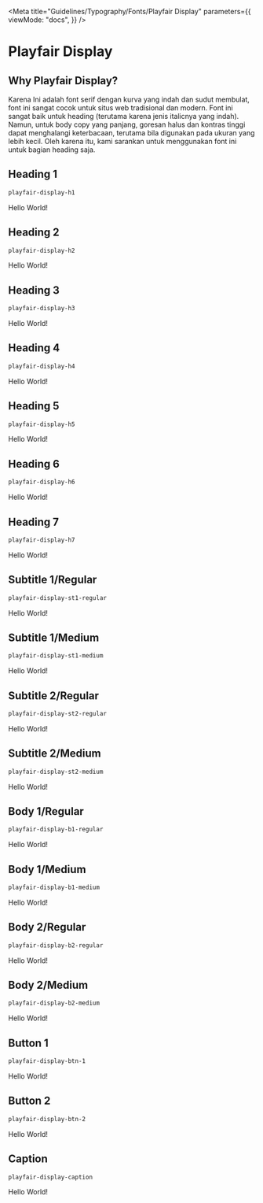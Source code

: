 
<Meta
  title="Guidelines/Typography/Fonts/Playfair Display"
  parameters={{
    viewMode: "docs",
  }}
/>

<style>{`
  @import url('https://fonts.googleapis.com/css2?family=Playfair+Display:ital,wght@0,400;0,500;0,600;0,700;0,800;0,900;1,400;1,500;1,600;1,700;1,800;1,900&display=swap');

  .sample--container {
    margin-bottom: 70px;
    border-radius: 5px;
    box-shadow: 0 1px 1px rgba(0,0,0,0.11), 
              0 2px 2px rgba(0,0,0,0.11), 
              0 4px 4px rgba(0,0,0,0.11), 
              0 6px 8px rgba(0,0,0,0.11),
              0 8px 16px rgba(0,0,0,0.11);
    padding-left: 5%;
  }

  .playfair-display-h1 {
    font-family: "Playfair Display", serif;
    font-size: 96px;
    font-style: normal;
    font-weight: 800;
    line-height: 128px;
    letter-spacing: -0.015em;
    text-align: left;
  }

  .playfair-display-h2 {
    font-family: "Playfair Display", serif;
    font-size: 80px;
    font-style: normal;
    font-weight: 400;
    line-height: 104px;
    letter-spacing: -0.015em;
    text-align: left;
  }

  .playfair-display-h3 {
    font-family: "Playfair Display", serif;
    font-size: 64px;
    font-style: normal;
    font-weight: 400;
    line-height: 88px;
    letter-spacing: 0.005em;
    text-align: left;
  }

  .playfair-display-h4 {
    font-family: "Playfair Display", serif;
    font-size: 48px;
    font-style: normal;
    font-weight: 400;
    line-height: 64px;
    letter-spacing: 0.0025em;
    text-align: left;
  }

  .playfair-display-h5 {
    font-family: "Playfair Display", serif;
    font-size: 32px;
    font-style: normal;
    font-weight: 400;
    line-height: 40px;
    letter-spacing: 0.0025em;
    text-align: left;
  }

  .playfair-display-h6 {
    font-family: "Playfair Display", serif;
    font-size: 24px;
    font-style: normal;
    font-weight: 500;
    line-height: 32px;
    letter-spacing: 0.0015em;
    text-align: left;
  }

  .playfair-display-h7 {
    font-family: "Playfair Display", serif;
    font-size: 20px;
    font-style: normal;
    font-weight: 500;
    line-height: 28px;
    letter-spacing: 0.0015em;
    text-align: left;
  }

  .playfair-display-st1-regular {
    font-family: "Playfair Display", serif;
    font-size: 18px;
    font-style: normal;
    font-weight: 400;
    line-height: 26px;
    letter-spacing: 0.0015em;
    text-align: left;
  }

  .playfair-display-st1-medium {
    font-family: "Playfair Display", serif;
    font-size: 18px;
    font-style: normal;
    font-weight: 500;
    line-height: 26px;
    letter-spacing: 0.0015em;
    text-align: left;
  }

  .playfair-display-st2-regular {
    font-family: "Playfair Display", serif;
    font-size: 14px;
    font-style: normal;
    font-weight: 400;
    line-height: 22px;
    letter-spacing: 0.0015em;
    text-align: left;
  }

  .playfair-display-st2-medium {
    font-family: "Playfair Display", serif;
    font-size: 14px;
    font-style: normal;
    font-weight: 500;
    line-height: 22px;
    letter-spacing: 0.0015em;
    text-align: left;
  }

  .playfair-display-b1-regular {
    font-family: "Playfair Display", serif;
    font-size: 16px;
    font-style: normal;
    font-weight: 400;
    line-height: 24px;
    letter-spacing: 0.0015em;
    text-align: left;
  }

  .playfair-display-b1-medium {
    font-family: "Playfair Display", serif;
    font-size: 16px;
    font-style: normal;
    font-weight: 500;
    line-height: 24px;
    letter-spacing: 0.0015em;
    text-align: left;
  }

  .playfair-display-b2-regular {
    font-family: "Playfair Display", serif;
    font-size: 12px;
    font-style: normal;
    font-weight: 400;
    line-height: 20px;
    letter-spacing: 0.0015em;
    text-align: left;
  }

  .playfair-display-b2-medium {
    font-family: "Playfair Display", serif;
    font-size: 12px;
    font-style: normal;
    font-weight: 500;
    line-height: 20px;
    letter-spacing: 0.0015em;
    text-align: left;
  }

  .playfair-display-btn-1 {
    font-family: "Playfair Display", serif;
    font-size: 14px;
    font-style: normal;
    font-weight: 600;
    line-height: 22px;
    letter-spacing: 0.0015em;
    text-align: left;
  }

  .playfair-display-btn-2 {
    font-family: "Playfair Display", serif;
    font-size: 14px;
    font-style: normal;
    font-weight: 600;
    line-height: 22px;
    letter-spacing: 0.0015em;
    text-align: left;
  }

  .playfair-display-caption {
    font-family: "Playfair Display", serif;
    font-size: 12px;
    font-style: normal;
    font-weight: 400;
    line-height: 20px;
    letter-spacing: 0.0015em;
    text-align: left;
  }
`}</style>

# Playfair Display

## Why Playfair Display?

Karena Ini adalah font serif dengan kurva yang indah dan sudut membulat, font ini sangat cocok untuk situs web tradisional dan modern. Font ini sangat baik untuk heading (terutama karena jenis italicnya yang indah). Namun, untuk body copy yang panjang, goresan halus dan kontras tinggi dapat menghalangi keterbacaan, terutama bila digunakan pada ukuran yang lebih kecil. Oleh karena itu, kami sarankan untuk menggunakan font ini untuk bagian heading saja.

## Heading 1

```css
playfair-display-h1
```

<div class="sample--container">
  <p class="playfair-display-h1">Hello World!</p>
</div>

## Heading 2

```css
playfair-display-h2
```

<div class="sample--container">
  <p class="playfair-display-h2">Hello World!</p>
</div>

## Heading 3

```css
playfair-display-h3
```

<div class="sample--container">
  <p class="playfair-display-h3">Hello World!</p>
</div>

## Heading 4

```css
playfair-display-h4
```

<div class="sample--container">
  <p class="playfair-display-h4">Hello World!</p>
</div>

## Heading 5

```css
playfair-display-h5
```

<div class="sample--container">
  <p class="playfair-display-h5">Hello World!</p>
</div>

## Heading 6

```css
playfair-display-h6
```

<div class="sample--container">
  <p class="playfair-display-h6">Hello World!</p>
</div>

## Heading 7

```css
playfair-display-h7
```

<div class="sample--container">
  <p class="playfair-display-h7">Hello World!</p>
</div>

## Subtitle 1/Regular

```css
playfair-display-st1-regular
```

<div class="sample--container">
  <p class="playfair-display-st1-regular">Hello World!</p>
</div>

## Subtitle 1/Medium

```css
playfair-display-st1-medium
```

<div class="sample--container">
  <p class="playfair-display-st1-medium">Hello World!</p>
</div>

## Subtitle 2/Regular

```css
playfair-display-st2-regular
```

<div class="sample--container">
  <p class="playfair-display-st2-regular">Hello World!</p>
</div>

## Subtitle 2/Medium

```css
playfair-display-st2-medium
```

<div class="sample--container">
  <p class="playfair-display-st2-medium">Hello World!</p>
</div>

## Body 1/Regular

```css
playfair-display-b1-regular
```

<div class="sample--container">
  <p class="playfair-display-b1-regular">Hello World!</p>
</div>

## Body 1/Medium

```css
playfair-display-b1-medium
```

<div class="sample--container">
  <p class="playfair-display-b1-medium">Hello World!</p>
</div>

## Body 2/Regular

```css
playfair-display-b2-regular
```

<div class="sample--container">
  <p class="playfair-display-b2-regular">Hello World!</p>
</div>

## Body 2/Medium

```css
playfair-display-b2-medium
```

<div class="sample--container">
  <p class="playfair-display-b2-medium">Hello World!</p>
</div>

## Button 1

```css
playfair-display-btn-1
```

<div class="sample--container">
  <p class="playfair-display-btn-1">Hello World!</p>
</div>

## Button 2

```css
playfair-display-btn-2
```

<div class="sample--container">
  <p class="playfair-display-btn-2">Hello World!</p>
</div>

## Caption

```css
playfair-display-caption
```

<div class="sample--container">
  <p class="playfair-display-caption">Hello World!</p>
</div>
